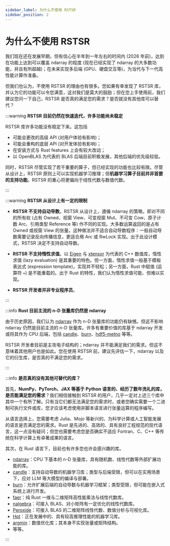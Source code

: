 ```yaml
---
sidebar_label: 为什么不使用 RSTSR
sidebar_position: 2
---
```


# 为什么不使用 RSTSR

我们现在还在发展早期，但有信心在半年到一年左右的时间内 (2026 年前)，达到在功能上达到可以覆盖 ndarray 的程度 (现在已经实现了 ndarray 的大多数功能，并且有所超越)；在未来实现多后端 (GPU、硬盘交互等)，为当代与下一代高性能计算作准备。

但我们也认为，不使用 RSTSR 的理由也有很多。您如果有幸发现了 RSTSR 库，并认为它的功能可以令您满意，这对我们是莫大的鼓励；但在您上手使用前，我们建议您问一下自己，RSTSR 是否真的满足您的需求？是否就没有其他库可以替代？

:::warning **RSTSR 目前仍然在快速迭代，许多功能尚未稳定**

RSTSR 库许多功能没有稳定下来。这包括

- 可能会更改的高级 API (对用户体验有影响)；
- 可能会重构的底层 API (对开发体验有影响)；
- 在安装方式与 Rust features 上会有较大改动；
- 以 OpenBLAS 为代表的 BLAS 后端目前积极发展，其他后端的优先级较低。

同时，RSTSR 尽管实现了若干重要的算子，但已经实现的功能也比较有限。尽管从设计上，RSTSR 原则上可以实现机器学习推理；但**机器学习算子目前并非首要的支持功能**。RSTSR 的重心将更偏向于线性代数与数值代数。

:::

:::warning **RSTSR 从设计上有一定的限制**

- **RSTSR 不支持自动导数**。RSTSR 从设计上，遵循 ndarray 的策略，即对不同的所有权 (占有 Owned、视窗 View、可变视窗 Mut、不可变 Cow、原子计数 Arc、引用类型 Reference 等) 作不同的实现。大多数运算返回的是占有 Owned 或视窗 View 的张量。这种做法并不适合自动导数程序：一般自动导数需要记录反向传播信息，更适合用 Arc 或 RwLock 实现。出于此设计模式，RSTSR 决定不支持自动导数。

- **RSTSR 不支持惰性求值**。以 [Eigen](https://eigen.tuxfamily.org/) 与 [xtensor](https://xtensor.readthedocs.io/) 为代表的 C++ 数值库，惰性求值 (lazy evaluation) 是其重要的特色。但一方面，惰性求值一般基于模板表达式 (expression template)，实现并不轻松；另一方面，Rust 中赋值 (运算符 `=`) 是不能重载的。出于 Rust 的特性，我们认为惰性求值可能、但难以实现。

- **RSTSR 开发者并非专业程序员**。

:::

:::info **Rust 目前主流的 n-D 张量库仍然是 ndarray**

由于历史原因，我们认为 [ndarray](https://github.com/rust-ndarray/ndarray/) 作为 n-D 张量库的功能仍有缺憾。但这不影响 ndarray 仍然是目前主流的 n-D 张量库。许多有重要价值的库基于 ndarray 开发或将其作为 CPU 后端，包括 [candle](https://github.com/huggingface/candle)、[burn](https://github.com/tracel-ai/burn)、[hdf5-metno](https://github.com/metno/hdf5-rust) 等等。

RSTSR 开发者目前是主攻电子结构的；ndarray 并不能满足我们的需求。但这不意味着其他用户也是如此。您在使用 RSTSR 前，建议先评估一下，ndarray 以及它的衍生库，是否真的不满足您的需求。

:::

:::info **是否真的没有其他可替代的库？**

首先，**NumPy、PyTorch、JAX 等基于 Python 语言的、经历了数年洗礼的库，是否能满足您的需求**？我们相信接触到 RSTSR 的用户，几乎一定对上述三个库中其中一个有所了解。只有当它们都无法满足您的需求时，或者您确实需要一个二进制可执行文件或库，您才应该考虑使用非脚本语言进行张量运算的程序编写。

从语言选择上，您需要考虑 Julia、Mojo 等新兴的、为科学计算或人工智能发展的语言是否满足您的需求。Rust 是先进的、高效的、具有良好工程规范的现代语言，这一点没有疑问；但您也需要考虑您是否确实不适应 Fortran、C、C++ 等传统在科学计算上有卓著成果的语言。

其次，在 Rust 语言下，目前也有许多您也许会感兴趣的库。
- [ndarray](https://github.com/rust-ndarray/ndarray/)：CPU 下基本的 n-D 张量库，具有随机数、线性代数等外部扩展功能的库。
- [candle](https://github.com/huggingface/candle)：支持自动导数的机器学习库；类型与后端受限，但可以在实用场景下，应对 LLM 等大模型的编译与部署。
- [burn](https://github.com/tracel-ai/burn)：允许扩展后端的自动导数与机器学习框架；类型受限，但可能在嵌入式系统上进行开发。
- [faer](https://github.com/sarah-quinones/faer-rs)：纯 Rust 一维与二维矩阵高性能乘法与线性代数库。
- [nalgebra](https://nalgebra.org/)：可接入 BLAS、对小矩阵有一定优化的线性代数库。
- [Peroxide](https://github.com/Axect/Peroxide)：可接入 BLAS 的二维矩阵线性代数、数值分析与可视化库。
- [Hpt](https://github.com/Jianqoq/Hpt)：正在发展中的、具有较高推理性能的机器学习库。
- [argmin](https://github.com/argmin-rs/argmin)：数值优化库；其本身不实现张量或矩阵结构。
- 等等。

:::
